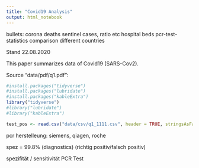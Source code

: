 ```yaml
---
title: "Covid19 Analysis"
output: html_notebook
---
```


bullets:
corona deaths 
sentinel
cases, ratio etc
hospital beds
pcr-test-statistics
comparison different countries

Stand 22.08.2020

This paper summarizes data of Covid19 (SARS-Cov2).

Source "data/pdf/q1.pdf":

```r
#install.packages("tidyverse")
#install.packages("lubridate")
#install.packages("kableExtra")
library("tidyverse")
#library("lubridate")
#library("kableExtra")
```


```r
test_pos <- read.csv("data/csv/q1_1111.csv", header = TRUE, stringsAsFactors = FALSE)
```

pcr herstelleung: siemens, qiagen, roche

spez = 99.8% (diagnostics) (richtig positiv/falsch positiv)

spezifität / sensitivität PCR Test